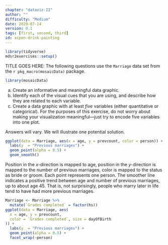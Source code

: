 ```yaml
---
chapter: "dataviz-II"
author: ""
difficulty: "Medium"
date: 2020-07-14 
version: 0.1
tags: [first, second, third]
id: aspen-drink-painting
---
```


```r
library(tidyverse)
mdsr2exercises::setup()
```

TITLE GOES HERE: The following questions use the `Marriage` data set from the `r pkg_macro(mosaicData)` package.

```r
library(mosaicData)
```

a. Create an informative and meaningful data graphic.
b. Identify each of the visual cues that you are using, and describe how they are related to each variable. 
c. Create a data graphic with at least *five* variables (either quantitative or categorical). For the purposes of this exercise, do not worry about making your visualization meaningful---just try to encode five variables into one plot. 

<!--begin-answer-->
Answers will vary. We will illustrate one potential solution. 
  
```r
ggplot(data = Marriage, aes(x = age, y = prevcount, color = person)) +
  labs(y  = "Previous marriages") +
  geom_point(alpha = 0.5) +
  geom_smooth()
```

 Position in the $x$-direction is mapped to age, position in the $y$-direction is mapped to the number of previous marriages, color is mapped to the status as bride or groom. Each point represents one person. The smoother line indicates a positive trend between age and number of previous marriages, up to about age 45. That is, not surprisingly, people who marry later in life tend to have had more previous marriages. 

```r
Marriage <- Marriage %>%
  mutate(`Grades completed` = factor(hs))
ggplot(data = Marriage, aes(
  x = age, y = prevcount,
  color = `Grades completed`, size = dayOfBirth
)) +
  labs(y  = "Previous marriages") +
  geom_point(alpha = 0.5) +
  facet_wrap(~person)
```

<!--end-answer-->


